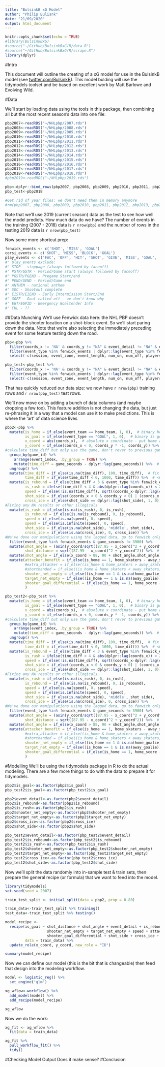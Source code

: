 ```yaml
---
title: "BulsinkB xG Model"
author: "Philip Bulisnk"
date: "21/09/2020"
output: html_document
---
```


```r
knitr::opts_chunk$set(echo = TRUE)
#library(BulsinkBxG)
#source("~/GitHub/BulsinkBxG/R/data.R")
#source("~/GitHub/BulsinkBxG/R/scrape.R")
library(dplyr)

```

#Intro

This document will outline the creating of a xG model for use in the BulsinkB model (see [twitter.com/BulsinkB](https://www.twitter.com/BulsinkB)). This model bulding will use the tidymodels toolset and be based on excellent work by Matt Barlowe and Evolving Wild. 

#Data

We'll start by loading data using the tools in this package, then combining all but the most recent season's data into one file:
```r
pbp2007<-readRDS("~/NHLpbp/2007.rds")
pbp2008<-readRDS("~/NHLpbp/2008.rds")
pbp2009<-readRDS("~/NHLpbp/2009.rds")
pbp2010<-readRDS("~/NHLpbp/2010.rds")
pbp2011<-readRDS("~/NHLpbp/2011.rds")
pbp2012<-readRDS("~/NHLpbp/2012.rds")
pbp2013<-readRDS("~/NHLpbp/2013.rds")
pbp2014<-readRDS("~/NHLpbp/2014.rds")
pbp2015<-readRDS("~/NHLpbp/2015.rds")
pbp2016<-readRDS("~/NHLpbp/2016.rds")
pbp2017<-readRDS("~/NHLpbp/2017.rds")
pbp2018<-readRDS("~/NHLpbp/2018.rds")
#pbp2019<-readRDS("~/NHLpbp/2019.rds")

pbp<-dplyr::bind_rows(pbp2007, pbp2008, pbp2009, pbp2010, pbp2011, pbp2012, pbp2013, pbp2014, pbp2015, pbp2016, pbp2017)#, pbp2018)
pbp_test<-pbp2018

#Get rid of year files: we don't need them in memory anymore
#rm(pbp2007, pbp2008, pbp2009, pbp2010, pbp2011, pbp2012, pbp2013, pbp2014, pbp2015, pbp2016, pbp2017, pbp2018)
```

Note that we'll use 2019 (current season) data as the test to see how well the model predicts. How much data do we have? The number of events in the training (2007 - 2018) data is `r nrow(pbp)` and the number of rows in the testing 2019 data is `r nrow(pbp_test)`

Now some more shortcut prep:
```r
fenwick_events <- c('SHOT', 'MISS', 'GOAL')
corsi_events <- c('SHOT', 'MISS', 'BLOCK', 'GOAL')
play_events <- c('FAC', 'OFF', 'HIT', 'SHOT', 'GIVE', 'MISS', 'GOAL', 'BLOCK', 'TAKE')
#' play_events exclude:
#' STOP - stoppage (always followed by faceoff)
#' PSTR/GSTR - Period/Game start (always followed by faceoff)
#' PGSTR/PGEND - Pregame Start/end
#' PEND/GEND - Period/Game end
#' ANTHEM - national anthem
#' SOC - Shootout complete
#' EISTR/EIEND - Early Intermission Start/End 
#' GOFF - Goal called off - we don't know why
#' EGT/EGPID - Emergency Goaltender Info
#' CHL - ??
```

##Data Munching
We'll use Fenwick data here: the NHL PBP doesn't provide the shooter location on a shot-block event. So we'll start paring down the data. Note that we're also selecting the immediately preceding event for some feature testing down the road.

```r
pbp<-pbp %>%
  filter(coords_x != 'NA' & coords_y != "NA" & event_detail != "NA" & event_team != "NA") %>%
  filter(event_type %in% fenwick_events | dplyr::lag(event_type %in% fenwick_events)) %>%
  select(-c(session, event_zone, event_length, num_on, num_off, players_on, players_off, game_score_state, game_strength_state))

pbp_test<-pbp_test %>%
  filter(coords_x != 'NA' & coords_y != "NA" & event_detail != "NA" & event_team != "NA") %>%
  filter(event_type %in% fenwick_events | dplyr::lag(event_type %in% fenwick_events)) %>%
  select(-c(session, event_zone, event_length, num_on, num_off, players_on, players_off, game_score_state, game_strength_state))
```

That has quickly reduced our data size: we now have `r nrow(pbp)` training rows and `r nrow(pbp_test)` test rows.

We'll now move on by adding a bunch of data columns (and maybe dropping a few too). This feature addition is not changing the data, but just re-phrasing it in a way that a model can use it to make predictions. This is where the 'art' of data science lives.

```r
pbp2<-pbp %>%
  mutate(is_home = if_else(event_team == home_team, 1, 0),  # binary home team event factor
         is_goal = if_else(event_type == "GOAL", 1, 0),  # binary is goal factor
         x_coord = abs(coords_x),  # absolute x coordinate - put home and away on same side of ice
         y_coord = if_else(coords_x < 0, coords_y * -1, coords_y)) %>%  # absolute y coordinate - for calculations
#calculate time_diff but only use the game, don't rever to previous game in data stack
  group_by(game_id) %>%
    arrange(event_index, .by_group = TRUE) %>%
    mutate(time_diff = game_seconds - dplyr::lag(game_seconds)) %>%  # calculate time from previous event
  ungroup() %>%
  mutate(time_diff = if_else(is.na(time_diff), 100, time_diff),  # fix any NA results - 100 s will have such low impact on values.
         time_diff = if_else(time_diff < 0, 1000, time_diff)) %>%  # <0 time diff makes no sense, bump it to the psudo na value of 100 s
  mutate(is_rebound = if_else(time_diff < 3 & event_type %in% fenwick_events & dplyr::lag(event_type) %in% corsi_events & event_team == dplyr::lag(event_team), 1, 0),  # is this a rebound shot?
         is_rush = ifelse(time_diff < 4 & abs(dplyr::lag(coords_x)) < 25, 1, 0),  # does this look like a shot on a rush?
         speed = if_else(!is.na(time_diff), sqrt((coords_x-dplyr::lag(coords_x))^2 + (coords_y - dplyr::lag(coords_y))^2)/time_diff, 0),  # speed from previous event to shot location in m/s
         shot_side = if_else((coords_x < 0 & coords_y < 0) | (coords_x > 0 & coords_y > 0), 'right', 'left'),  # from which side (goalie view) the fenwick comes from
         cross_ice = if_else(shot_side == dplyr::lag(shot_side), 1, 0)) %>%  # if shot comes from opposite side of previous event
#Fixing any NA results or other illogicals
  mutate(is_rush = if_else(is.na(is_rush), 0, is_rush), 
         is_rebound = if_else(is.na(is_rebound), 0, is_rebound),
         speed = if_else(is.na(speed), 0, speed),
         speed = if_else(is.infinite(speed), 0, speed),
         shot_side = if_else(is.na(shot_side), 'middle', shot_side),
         cross_ice = if_else(is.na(cross_ice), 0, cross_ice)) %>%
#We've done our manipulations using the lagged data, go to fenwick only data now (and drop shootout attempts for which game_seconds == 3900)
  filter(event_type %in% fenwick_events & game_seconds != 3900) %>%
  mutate(shot_angle = (asin(y_coord/sqrt((87.95 - x_coord)^2 + y_coord^2))*180)/ 3.14,  # angle to the center of the goal mouth
         shot_distance = sqrt((87.95 - x_coord)^2 + y_coord^2)) %>%  # distance to the center of the goal mouth
  mutate(shot_angle = if_else(x_coord > 88, 90 + shot_angle,shot_angle)) %>% # fix angles for behind-net shots
  mutate(attacker_benefit = if_else(is_home == 1, home_skaters - away_skaters, away_skaters - home_skaters),  # Does the shooting team have more or less players on ice?
         #extra_attacker = if_else((is_home & home_skaters > away_skaters) | (!is_home & away_skaters > home_skaters), 1, 0),
         #shorthanded = if_else((is_home & home_skaters < away_skaters) | (!is_home & away_skaters < home_skaters), 1, 0),
         shooter_net_empty = if_else((is_home == 1 & is.na(home_goalie)) | (!is_home == 1 & is.na(away_goalie)), 1, 0),  # Is the shooter's goalie pulled?
         target_net_empty = if_else((is_home == 1 & is.na(away_goalie)) | (!is_home == 1 & is.na(home_goalie)), 1, 0),  # Is the target goalie pulled?
         shooter_goal_differential = if_else(is_home == 1, home_score - away_score, away_score - home_score)  # What's the score impact?
         )

pbp_test2<-pbp_test %>%
  mutate(is_home = if_else(event_team == home_team, 1, 0),  # binary home team event factor
         is_goal = if_else(event_type == "GOAL", 1, 0),  # binary is goal factor
         x_coord = abs(coords_x),  # absolute x coordinate - put home and away on same side of ice
         y_coord = if_else(coords_x < 0, coords_y * -1, coords_y)) %>%  # absolute y coordinate - for calculations
#calculate time_diff but only use the game, don't rever to previous game in data stack
  group_by(game_id) %>%
    arrange(event_index, .by_group = TRUE) %>%
    mutate(time_diff = game_seconds - dplyr::lag(game_seconds)) %>%  # calculate time from previous event
  ungroup() %>%
  mutate(time_diff = if_else(is.na(time_diff), 100, time_diff),  # fix any NA results - 100 s will have such low impact on values.
         time_diff = if_else(time_diff < 0, 1000, time_diff)) %>%  # <0 time diff makes no sense, bump it to the psudo na value of 100 s
  mutate(is_rebound = if_else(time_diff < 3 & event_type %in% fenwick_events & dplyr::lag(event_type) %in% corsi_events & event_team == dplyr::lag(event_team), 1, 0),  # is this a rebound shot?
         is_rush = ifelse(time_diff < 4 & abs(dplyr::lag(coords_x)) < 25, 1, 0),  # does this look like a shot on a rush?
         speed = if_else(!is.na(time_diff), sqrt((coords_x-dplyr::lag(coords_x))^2 + (coords_y - dplyr::lag(coords_y))^2)/time_diff, 0),  # speed from previous event to shot location in m/s
         shot_side = if_else((coords_x < 0 & coords_y < 0) | (coords_x > 0 & coords_y > 0), 'right', 'left'),  # from which side (goalie view) the fenwick comes from
         cross_ice = if_else(shot_side == dplyr::lag(shot_side), 1, 0)) %>%  # if shot comes from opposite side of previous event
#Fixing any NA results or other illogicals
  mutate(is_rush = if_else(is.na(is_rush), 0, is_rush), 
         is_rebound = if_else(is.na(is_rebound), 0, is_rebound),
         speed = if_else(is.na(speed), 0, speed),
         speed = if_else(is.infinite(speed), 0, speed),
         shot_side = if_else(is.na(shot_side), 'middle', shot_side),
         cross_ice = if_else(is.na(cross_ice), 0, cross_ice)) %>%
#We've done our manipulations using the lagged data, go to fenwick only data now (and drop shootout attempts for which game_seconds == 3900)
  filter(event_type %in% fenwick_events & game_seconds != 3900) %>%
  mutate(shot_angle = (asin(y_coord/sqrt((87.95 - x_coord)^2 + y_coord^2))*180)/ 3.14,  # angle to the center of the goal mouth
         shot_distance = sqrt((87.95 - x_coord)^2 + y_coord^2)) %>%  # distance to the center of the goal mouth
  mutate(shot_angle = if_else(x_coord > 88, 90 + shot_angle,shot_angle)) %>% # fix angles for behind-net shots
  mutate(attacker_benefit = if_else(is_home == 1, home_skaters - away_skaters, away_skaters - home_skaters),  # Does the shooting team have more or less players on ice?
         #extra_attacker = if_else((is_home & home_skaters > away_skaters) | (!is_home & away_skaters > home_skaters), 1, 0),
         #shorthanded = if_else((is_home & home_skaters < away_skaters) | (!is_home & away_skaters < home_skaters), 1, 0),
         shooter_net_empty = if_else((is_home == 1 & is.na(home_goalie)) | (!is_home == 1 & is.na(away_goalie)), 1, 0),  # Is the shooter's goalie pulled?
         target_net_empty = if_else((is_home == 1 & is.na(away_goalie)) | (!is_home == 1 & is.na(home_goalie)), 1, 0),  # Is the target goalie pulled?
         shooter_goal_differential = if_else(is_home == 1, home_score - away_score, away_score - home_score)  # What's the score impact?
         )

```

#Modelling
We'll be using the tidymodels package in R to do the actual modeling. There are a few more things to do with the data to prepare it for tidymodels.
```r
pbp2$is_goal<-as.factor(pbp2$is_goal)
pbp_test2$is_goal<-as.factor(pbp_test2$is_goal)

pbp2$event_detail<-as.factor(pbp2$event_detail)
pbp2$is_rebound<-as.factor(pbp2$is_rebound)
pbp2$is_rush<-as.factor(pbp2$is_rush)
pbp2$shooter_net_empty<-as.factor(pbp2$shooter_net_empty)
pbp2$target_net_empty<-as.factor(pbp2$target_net_empty)
pbp2$cross_ice<-as.factor(pbp2$cross_ice)
pbp2$shot_side<-as.factor(pbp2$shot_side)

pbp_test2$event_detail<-as.factor(pbp_test2$event_detail)
pbp_test2$is_rebound<-as.factor(pbp_test2$is_rebound)
pbp_test2$is_rush<-as.factor(pbp_test2$is_rush)
pbp_test2$shooter_net_empty<-as.factor(pbp_test2$shooter_net_empty)
pbp_test2$target_net_empty<-as.factor(pbp_test2$target_net_empty)
pbp_test2$cross_ice<-as.factor(pbp_test2$cross_ice)
pbp_test2$shot_side<-as.factor(pbp_test2$shot_side)
```

Now we'll split the data randomly into in-sample test & train sets, then prepare the general recipe (or formula) that we want to feed into the model.
```r
library(tidymodels)
set.seed(seed = 2007)

train_test_split <- initial_split(data = pbp2, prop = 0.80)

train_data<-train_test_split %>% training()
test_data<-train_test_split %>% testing()

model_recipe <- 
  recipe(is_goal ~ shot_distance + shot_angle + event_detail + is_rebound + is_rush +
                   shooter_net_empty + target_net_empty + speed + attacker_benefit + 
                   shooter_goal_differential + shot_side + cross_ice + x_coord + y_coord,
         data = train_data) %>%
  update_role(x_coord, y_coord, new_role = "ID") 

summary(model_recipe)
```


Now we can define our model (this is the bit that is changeable) then feed that design into the modeling workflow.

```r
model <- logistic_reg() %>%
  set_engine('glm')

xg_wflow<-workflow() %>%
  add_model(model) %>%
  add_recipe(model_recipe)

xg_wflow
```

Now we do the work:

```r
xg_fit <- xg_wflow %>%
  fit(data = train_data)

xg_fit %>% 
  pull_workflow_fit() %>% 
  tidy()
```


#Checking Model Output
Does it make sense?
#Conclusion